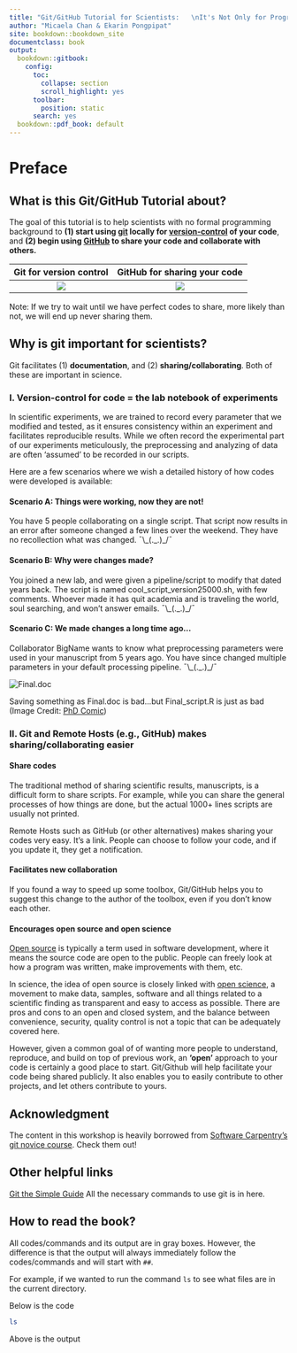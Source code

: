```yaml
---
title: "Git/GitHub Tutorial for Scientists:   \nIt's Not Only for Programmers"
author: "Micaela Chan & Ekarin Pongpipat"
site: bookdown::bookdown_site
documentclass: book
output:
  bookdown::gitbook: 
    config:
      toc:
        collapse: section
        scroll_highlight: yes
      toolbar:
        position: static
      search: yes
  bookdown::pdf_book: default
---
```


# Preface {-} 
## What is this Git/GitHub Tutorial about? {-} 

The goal of this tutorial is to help scientists with no formal programming background to **(1) start using [git](https://git-scm.com/) locally for [version-control](https://en.wikipedia.org/wiki/Version_control) of your code**, and **(2) begin using [GitHub](https://github.com) to share your code and collaborate with others.**


Git for version control      |  GitHub for sharing your code
:-------------------------:|:-------------------------:
![](img/Git-Logo-2Color.png)  |  ![](img/GitHub_Logo.png)

Note: If we try to wait until we have perfect codes to share, more likely than not, we will end up never sharing them.

## Why is git important for scientists? {-} 

Git facilitates (1) **documentation**, and (2) **sharing/collaborating**. Both of these are important in science. 

### I. Version-control for code = the lab notebook of experiments{-} 

In scientific experiments, we are trained to record every parameter that we modified and tested, as it ensures consistency  within an experiment and facilitates reproducible results. While we often record the experimental part of our experiments meticulously, the preprocessing and analyzing of data are often ‘assumed’ to be recorded in our scripts. 

Here are a few scenarios where we wish a detailed history of how codes were developed is available: 

#### Scenario A: Things were working, now they are not!{-} 
You have 5 people collaborating on a single script. That script now results in an error after someone changed a few lines over the weekend. They have no recollection what was changed. 
¯\\\_(._.)\_/¯

#### Scenario B: Why were changes made? {-} 
You joined a new lab, and were given a pipeline/script to modify that dated years back. The script is named cool_script_version25000.sh, with few comments. Whoever made it has quit academia and is traveling the world, soul searching, and won’t answer emails. 
¯\\\_(._.)\_/¯

#### Scenario C: We made changes a long time ago… {-} 
Collaborator BigName wants to know what preprocessing parameters were used in your manuscript from 5 years ago.  You have since changed multiple parameters in your default processing pipeline.
¯\\\_(._.)\_/¯

![](https://phdcomics.com/comics/archive/phd101212s.gif "Final.doc")

Saving something as Final.doc is bad...but Final_script.R is just as bad (Image Credit: [PhD Comic](https://phdcomics.com/comics/archive.php?comicid=1531))


### II. Git and Remote Hosts (e.g., GitHub) makes sharing/collaborating easier {-} 

#### Share codes {-} 
The traditional method of sharing scientific results, manuscripts, is a difficult form to share scripts. For example, while you can share the general processes of how things are done, but the actual 1000+ lines scripts are usually not printed. 

Remote Hosts such as GitHub (or other alternatives) makes sharing your codes very easy. It’s a link. People can choose to follow your code, and if you update it, they get a notification. 

#### Facilitates new collaboration {-} 
If you found a way to speed up some toolbox, Git/GitHub helps you to suggest this change to the author of the toolbox, even if you don’t know each other.

#### Encourages open source and open science {-} 

[Open source](https://en.wikipedia.org/wiki/Open-source_software) is typically a term used in software development, where it means the source code are open to the public. People can freely look at how a program was written, make improvements with them, etc. 

In science, the idea of open source is closely linked with [open science](https://en.wikipedia.org/wiki/Open_science), a movement to make data, samples, software and all things related to a scientific finding as transparent and easy to access as possible. There are pros and cons to an open and closed system, and the balance between convenience, security, quality control is not a topic that can be adequately covered here. 

However, given a common goal of of wanting more people to understand, reproduce, and build on top of previous work, an **'open’** approach to your code is certainly a good place to start. Git/Github will help facilitate your code being shared publicly. It also enables you to easily contribute to other projects, and let others  contribute to yours.


## Acknowledgment {-} 
The content in this workshop is heavily borrowed from [Software Carpentry's git novice course](https://swcarpentry.github.io/git-novice/). Check them out! 


## Other helpful links {-}

[Git the Simple Guide](https://rogerdudler.github.io/git-guide/)
All the necessary commands to use git is in here.

## How to read the book? {-}

All codes/commands and its output are in gray boxes. However, the difference is that the output will always immediately follow the codes/commands and will start with `##`.

For example, if we wanted to run the command `ls` to see what files are in the current directory.

Below is the code
```bash
ls
```
Above is the output